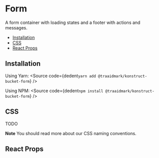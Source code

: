 
# Form

A form container with loading states and a footer with actions and messages.

- [Installation](#installation)
- [CSS](#css)
- [React Props](#react-props)

## Installation

Using Yarn:
<Source
  code={dedent`
    yarn add @traaidmark/konstruct-bucket-form
  `}
/>

Using NPM:
<Source
  code={dedent`
    npm install @traaidmark/konstruct-bucket-form
  `}
/>

## CSS

TODO

**Note** You should read more about our CSS naming conventions.

## React Props

<ArgsTable />


